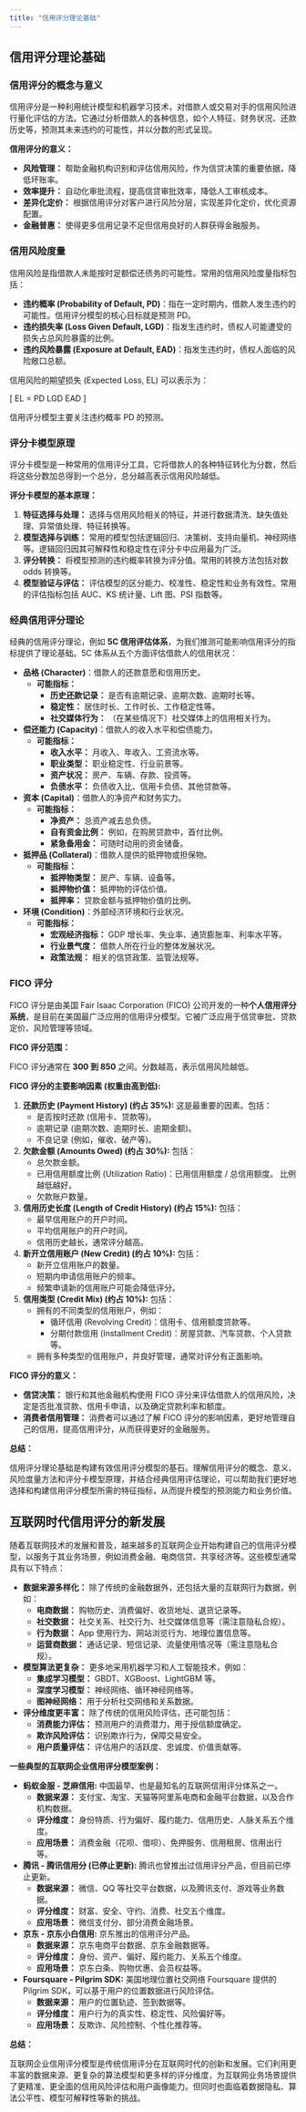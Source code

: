 ```yaml
---
title: "信用评分理论基础"
---
```


## 信用评分理论基础

### 信用评分的概念与意义

信用评分是一种利用统计模型和机器学习技术，对借款人或交易对手的信用风险进行量化评估的方法。它通过分析借款人的各种信息，如个人特征、财务状况、还款历史等，预测其未来违约的可能性，并以分数的形式呈现。

**信用评分的意义：**

* **风险管理：** 帮助金融机构识别和评估信用风险，作为信贷决策的重要依据，降低坏账率。
* **效率提升：** 自动化审批流程，提高信贷审批效率，降低人工审核成本。
* **差异化定价：** 根据信用评分对客户进行风险分层，实现差异化定价，优化资源配置。
* **金融普惠：** 使得更多信用记录不足但信用良好的人群获得金融服务。

### 信用风险度量

信用风险是指借款人未能按时足额偿还债务的可能性。常用的信用风险度量指标包括：

* **违约概率 (Probability of Default, PD)**：指在一定时期内，借款人发生违约的可能性。信用评分模型的核心目标就是预测 PD。
* **违约损失率 (Loss Given Default, LGD)**：指发生违约时，债权人可能遭受的损失占总风险暴露的比例。
* **违约风险暴露 (Exposure at Default, EAD)**：指发生违约时，债权人面临的风险敞口总额。

信用风险的期望损失 (Expected Loss, EL) 可以表示为：

\[
EL = PD \times LGD \times EAD
\]

信用评分模型主要关注违约概率 PD 的预测。

### 评分卡模型原理

评分卡模型是一种常用的信用评分工具，它将借款人的各种特征转化为分数，然后将这些分数加总得到一个总分，总分越高表示信用风险越低。

**评分卡模型的基本原理：**

1. **特征选择与处理：**  选择与信用风险相关的特征，并进行数据清洗、缺失值处理、异常值处理、特征转换等。
2. **模型选择与训练：**  常用的模型包括逻辑回归、决策树、支持向量机、神经网络等。逻辑回归因其可解释性和稳定性在评分卡中应用最为广泛。
3. **评分转换：**  将模型预测的违约概率转换为评分值。常用的转换方法包括对数 odds 转换等。
4. **模型验证与评估：**  评估模型的区分能力、校准性、稳定性和业务有效性。常用的评估指标包括 AUC、KS 统计量、Lift 图、PSI 指数等。

### 经典信用评分理论

经典的信用评分理论，例如 **5C 信用评估体系**，为我们推测可能影响信用评分的指标提供了理论基础。5C 体系从五个方面评估借款人的信用状况：

* **品格 (Character)**：借款人的还款意愿和信用历史。
    * **可能指标：**
        * **历史还款记录：**  是否有逾期记录、逾期次数、逾期时长等。
        * **稳定性：**  居住时长、工作时长、工作稳定性等。
        * **社交媒体行为：**  （在某些情况下）社交媒体上的信用相关行为。
* **偿还能力 (Capacity)**：借款人的收入水平和偿债能力。
    * **可能指标：**
        * **收入水平：**  月收入、年收入、工资流水等。
        * **职业类型：**  职业稳定性、行业前景等。
        * **资产状况：**  房产、车辆、存款、投资等。
        * **负债水平：**  负债收入比、信用卡负债、其他贷款等。
* **资本 (Capital)**：借款人的净资产和财务实力。
    * **可能指标：**
        * **净资产：**  总资产减去总负债。
        * **自有资金比例：**  例如，在购房贷款中，首付比例。
        * **紧急备用金：**  可随时动用的资金储备。
* **抵押品 (Collateral)**：借款人提供的抵押物或担保物。
    * **可能指标：**
        * **抵押物类型：**  房产、车辆、设备等。
        * **抵押物价值：**  抵押物的评估价值。
        * **抵押率：**  贷款金额与抵押物价值的比例。
* **环境 (Condition)**：外部经济环境和行业状况。
    * **可能指标：**
        * **宏观经济指标：**  GDP 增长率、失业率、通货膨胀率、利率水平等。
        * **行业景气度：**  借款人所在行业的整体发展状况。
        * **政策法规：**  相关的信贷政策、监管法规等。

### FICO 评分

FICO 评分是由美国 Fair Isaac Corporation (FICO) 公司开发的一种**个人信用评分系统**，是目前在美国最广泛应用的信用评分模型。它被广泛应用于信贷审批、贷款定价、风险管理等领域。

**FICO 评分范围：**

FICO 评分通常在 **300 到 850** 之间。分数越高，表示信用风险越低。

**FICO 评分的主要影响因素 (权重由高到低):**

1.  **还款历史 (Payment History) (约占 35%):**  这是最重要的因素。包括：
    *   是否按时还款 (信用卡、贷款等)。
    *   逾期记录 (逾期次数、逾期时长、逾期金额)。
    *   不良记录 (例如，催收、破产等)。

2.  **欠款金额 (Amounts Owed) (约占 30%):**  包括：
    *   总欠款金额。
    *   已用信用额度比例 (Utilization Ratio)：已用信用额度 / 总信用额度。 比例越低越好。
    *   欠款账户数量。

3.  **信用历史长度 (Length of Credit History) (约占 15%):**  包括：
    *   最早信用账户的开户时间。
    *   平均信用账户的开户时间。
    *   信用历史越长，通常评分越高。

4.  **新开立信用账户 (New Credit) (约占 10%):**  包括：
    *   新开立信用账户的数量。
    *   短期内申请信用账户的频率。
    *   频繁申请新的信用账户可能会降低评分。

5.  **信用类型 (Credit Mix) (约占 10%):**  包括：
    *   拥有的不同类型的信用账户，例如：
        *   循环信用 (Revolving Credit)：信用卡、信用额度贷款等。
        *   分期付款信用 (Installment Credit)：房屋贷款、汽车贷款、个人贷款等。
    *   拥有多种类型的信用账户，并良好管理，通常对评分有正面影响。

**FICO 评分的意义：**

*   **信贷决策：**  银行和其他金融机构使用 FICO 评分来评估借款人的信用风险，决定是否批准贷款、信用卡申请，以及确定贷款利率和额度。
*   **消费者信用管理：**  消费者可以通过了解 FICO 评分的影响因素，更好地管理自己的信用，提高信用评分，从而获得更好的金融服务。

**总结：**

信用评分理论基础是构建有效信用评分模型的基石。理解信用评分的概念、意义、风险度量方法和评分卡模型原理，并结合经典信用评估理论，可以帮助我们更好地选择和构建信用评分模型所需的特征指标，从而提升模型的预测能力和业务价值。

## 互联网时代信用评分的新发展

随着互联网技术的发展和普及，越来越多的互联网企业开始构建自己的信用评分模型，以服务于其业务场景，例如消费金融、电商信贷、共享经济等。这些模型通常具有以下特点：

* **数据来源多样化：**  除了传统的金融数据外，还包括大量的互联网行为数据，例如：
    * **电商数据：**  购物历史、消费偏好、收货地址、退货记录等。
    * **社交数据：**  社交关系、社交行为、社交媒体信息等（需注意隐私合规）。
    * **行为数据：**  App 使用行为、网站浏览行为、地理位置信息等。
    * **运营商数据：**  通话记录、短信记录、流量使用情况等（需注意隐私合规）。
* **模型算法更复杂：**  更多地采用机器学习和人工智能技术，例如：
    * **集成学习模型：**  GBDT、XGBoost、LightGBM 等。
    * **深度学习模型：**  神经网络、循环神经网络等。
    * **图神经网络：**  用于分析社交网络和关系数据。
* **评分维度更丰富：**  除了传统的信用风险评估，还可能包括：
    * **消费能力评估：**  预测用户的消费潜力，用于授信额度确定。
    * **欺诈风险评估：**  识别欺诈行为，保障交易安全。
    * **用户质量评估：**  评估用户的活跃度、忠诚度、价值贡献等。

**一些典型的互联网企业信用评分模型案例：**

* **蚂蚁金服 - 芝麻信用:**  中国最早、也是最知名的互联网信用评分体系之一。
    * **数据来源：**  支付宝、淘宝、天猫等阿里系电商和金融平台数据，以及合作机构数据。
    * **评分维度：**  身份特质、行为偏好、履约能力、信用历史、人脉关系五个维度。
    * **应用场景：**  消费金融（花呗、借呗）、免押服务、信用租房、信用出行等。

* **腾讯 - 腾讯信用分 (已停止更新):**  腾讯也曾推出过信用评分产品，但目前已停止更新。
    * **数据来源：**  微信、QQ 等社交平台数据，以及腾讯支付、游戏等业务数据。
    * **评分维度：**  财富、安全、守约、消费、社交五个维度。
    * **应用场景：**  微信支付分、部分消费金融场景。

* **京东 - 京东小白信用:**  京东推出的信用评分产品。
    * **数据来源：**  京东电商平台数据、京东金融数据等。
    * **评分维度：**  身份、资产、偏好、履约能力、关系五个维度。
    * **应用场景：**  京东白条、购物优惠、会员权益等。

* **Foursquare - Pilgrim SDK:**  美国地理位置社交网络 Foursquare 提供的 Pilgrim SDK，可以基于用户的位置数据进行风险评估。
    * **数据来源：**  用户的位置轨迹、签到数据等。
    * **评分维度：**  用户行为的真实性、稳定性、风险偏好等。
    * **应用场景：**  反欺诈、风险控制、个性化推荐等。

**总结：**

互联网企业信用评分模型是传统信用评分在互联网时代的创新和发展。它们利用更丰富的数据来源、更复杂的算法模型和更多样的评分维度，为互联网业务场景提供了更精准、更全面的信用风险评估和用户画像能力。但同时也面临着数据隐私、算法公平性、模型可解释性等新的挑战。
